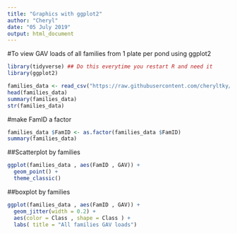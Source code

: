 ```yaml
---
title: "Graphics with ggplot2"
author: "Cheryl"
date: "05 July 2019"
output: html_document
---
```


#To view GAV loads of all families from 1 plate per pond using ggplot2
```r
library(tidyverse) ## Do this everytime you restart R and need it
library(ggplot2)
```

```r
families_data <- read_csv("https://raw.githubusercontent.com/cheryltky/ViralTransmission/master/Working%20Files/allcohorts_1plate_class.csv")
head(families_data)
summary(families_data)
str(families_data)
```

#make FamID a factor

```r
families_data $FamID <- as.factor(families_data $FamID)
summary(families_data)
```

##Scatterplot by families
```r
ggplot(families_data , aes(FamID , GAV)) +
  geom_point() +
  theme_classic()
```

##boxplot by families
```r
ggplot(families_data , aes(FamID , GAV)) +
  geom_jitter(width = 0.2) +
  aes(color = Class , shape = Class ) +
  labs( title = "All families GAV loads")

```

